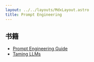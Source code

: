 ```yaml
---
layout: ../../layouts/MdxLayout.astro
title: Prompt Engineering
---
```


## 书籍

- [Prompt Engineering Guide](https://www.promptingguide.ai/)
- [Taming LLMs](https://www.tamingllms.com/markdown/toc.html)